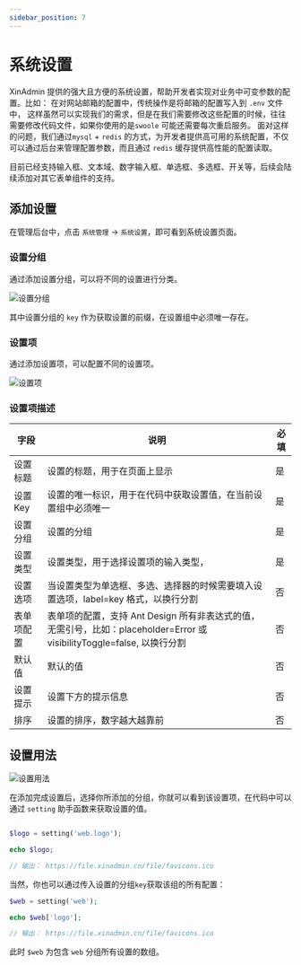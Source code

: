```yaml
---
sidebar_position: 7
---
```


# 系统设置

XinAdmin 提供的强大且方便的系统设置，帮助开发者实现对业务中可变参数的配置。比如：
在对网站邮箱的配置中，传统操作是将邮箱的配置写入到 `.env` 文件中，
这样虽然可以实现我们的需求，但是在我们需要修改这些配置的时候，往往需要修改代码文件，如果你使用的是`swoole` 可能还需要每次重启服务。
面对这样的问题，我们通过`mysql` + `redis` 的方式，为开发者提供高可用的系统配置，不仅可以通过后台来管理配置参数，而且通过 `redis` 缓存提供高性能的配置读取。

目前已经支持输入框、文本域、数字输入框、单选框、多选框、开关等，后续会陆续添加对其它表单组件的支持。

## 添加设置

在管理后台中，点击 `系统管理` -> `系统设置`，即可看到系统设置页面。

### 设置分组

通过添加设置分组，可以将不同的设置进行分类。

<img src="../img/base-setting-1.png" alt="设置分组"/>

其中设置分组的 `key` 作为获取设置的前缀，在设置组中必须唯一存在。

### 设置项

通过添加设置项，可以配置不同的设置项。

<img src="../img/base-setting-2.png" alt="设置项"/>

### 设置项描述

| 字段       | 说明                                                                                                                    | 必填 |
| ---------- | ----------------------------------------------------------------------------------------------------------------------- | ---- |
| 设置标题   | 设置的标题，用于在页面上显示                                                                                            | 是   |
| 设置 Key   | 设置的唯一标识，用于在代码中获取设置值，在当前设置组中必须唯一                                                          | 是   |
| 设置分组   | 设置的分组                                                                                                              | 是   |
| 设置类型   | 设置类型，用于选择设置项的输入类型，                                                                                    | 是   |
| 设置选项   | 当设置类型为单选框、多选、选择器的时候需要填入设置选项，label=key 格式，以换行分割                                      | 否   |
| 表单项配置 | 表单项的配置，支持 Ant Design 所有非表达式的值，无需引号，比如：placeholder=Error 或 visibilityToggle=false, 以换行分割 | 否   |
| 默认值     | 默认的值                                                                                                                | 否   |
| 设置提示   | 设置下方的提示信息                                                                                                      | 否   |
| 排序       | 设置的排序，数字越大越靠前                                                                                              | 否   |

## 设置用法

<img src="../img/base-setting-3.png" alt="设置用法"/>

在添加完成设置后，选择你所添加的分组，你就可以看到该设置项，在代码中可以通过 `setting` 助手函数来获取设置的值。

```php

$logo = setting('web.logo');

echo $logo;

// 输出： https://file.xinadmin.cn/file/favicons.ico

```

当然，你也可以通过传入设置的分组`key`获取该组的所有配置：

```php
$web = setting('web');

echo $web['logo'];

// 输出： https://file.xinadmin.cn/file/favicons.ico
```

此时 `$web` 为包含 `web` 分组所有设置的数组。
